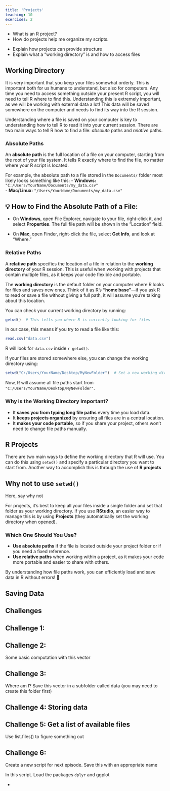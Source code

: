```yaml
---
title: 'Projects'
teaching: 10
exercises: 2
---
```


:::::::::::::::::::::::::::::::::::::: questions 

- What is an R project? 
- How do projects help me organize my scripts.

::::::::::::::::::::::::::::::::::::::::::::::::

::::::::::::::::::::::::::::::::::::: objectives

- Explain how projects can provide structure
- Explain what a "working directory" is and how to access files

::::::::::::::::::::::::::::::::::::::::::::::::

## Working Directory
It is very important that you keep your files somewhat orderly. This is important both for us humans to understand, but also for computers. Any time you need to access something outside your present R script, you will need to tell R where to find this. Understanding this is extremely important, as we will be working with external data a lot! This data will be saved somewhere on the computer and needs to find its way into the R session.

Understanding where a file is saved on your computer is key to understanding how to tell R to read it into your current session. There are two main ways to tell R how to find a file: *absolute* paths and *relative* paths. 

### Absolute Paths  

An **absolute path** is the full location of a file on your computer, starting from the root of your file system. It tells R exactly where to find the file, no matter where your R script is located.  

For example, the absolute path to a file stored in the `Documents/` folder most likely looks something like this:
- **Windows:** `"C:/Users/YourName/Documents/my_data.csv"`  
- **Mac/Linux:** `"/Users/YourName/Documents/my_data.csv"`  

::: callout
## 💡 **How to Find the Absolute Path of a File**:  

- On **Windows**, open File Explorer, navigate to your file, right-click it, and select **Properties**. The full file path will be shown in the "Location" field.  

- On **Mac**, open Finder, right-click the file, select **Get Info**, and look at "Where."  
:::

### Relative Paths  

A **relative path** specifies the location of a file in relation to the **working directory** of your R session. This is useful when working with projects that contain multiple files, as it keeps your code flexible and portable.  

The **working directory** is the default folder on your computer where R looks for files and saves new ones. Think of it as R’s **"home base"**—if you ask R to read or save a file without giving a full path, it will assume you’re talking about this location.  

You can check your current working directory by running:  

```r
getwd()  # This tells you where R is currently looking for files
```

In our case, this means if you try to read a file like this:  

```r
read.csv("data.csv")
```

R will look for `data.csv` inside `r getwd()`.


If your files are stored somewhere else, you can change the working directory using:  

```r
setwd("C:/Users/YourName/Desktop/MyNewFolder")  # Set a new working directory
```

Now, R will assume all file paths start from `"C:/Users/YourName/Desktop/MyNewFolder"`.  

### Why is the Working Directory Important?  
- It **saves you from typing long file paths** every time you load data.  
- It **keeps projects organized** by ensuring all files are in a central location.  
- It **makes your code portable**, so if you share your project, others won’t need to change file paths manually.

## R Projects
There are two main ways to define the working directory that R will use. You can do this using `setwd()` and specify a particular directory you want to start from. Another way to accomplish this is through the use of **R projects**

::: callout
## Why not to use `setwd()`
Here, say why not

:::

For projects, it’s best to keep all your files inside a single folder and set that folder as your working directory. If you use **RStudio**, an easier way to manage this is by using **Projects** (they automatically set the working directory when opened).

### Which One Should You Use?  
- **Use absolute paths** if the file is located outside your project folder or if you need a fixed reference.  
- **Use relative paths** when working within a project, as it makes your code more portable and easier to share with others.  

By understanding how file paths work, you can efficiently load and save data in R without errors! 🚀

## Saving Data

## Challenges
::: challenge
## Challenge 1:


:::

::: challenge
## Challenge 2: 

Some basic computation with this vector
:::

::: challenge
## Challenge 3: 

Where am I?
Save this vector in a subfolder called data
(you may need to create this folder first)
:::

::: challenge
## Challenge 4: Storing data
:::

::: challenge
## Challenge 5: Get a list of available files
Use list.files() to figure something out
:::

::: challenge 
## Challenge 6:
Create a new script for next episode. Save this with an appropriate name

In this script. Load the packages `dplyr` and ggplot
:::


::::::::::::::::::::::::::::::::::::: keypoints 

- 

::::::::::::::::::::::::::::::::::::::::::::::::
